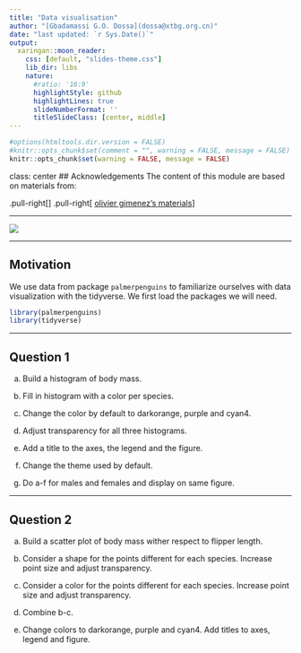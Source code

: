 ```yaml
---
title: "Data visualisation"
author: "[Gbadamassi G.O. Dossa](dossa@xtbg.org.cn)"
date: "last updated: `r Sys.Date()`"
output:
  xaringan::moon_reader:
    css: [default, "slides-theme.css"]
    lib_dir: libs
    nature:
      #ratio: '16:9'
      highlightStyle: github
      highlightLines: true
      slideNumberFormat: ''
      titleSlideClass: [center, middle]
---
```


```r
#options(htmltools.dir.version = FALSE)
#knitr::opts_chunk$set(comment = "", warning = FALSE, message = FALSE)
knitr::opts_chunk$set(warning = FALSE, message = FALSE)
```

class: center
## Acknowledgements
The content of this module are based on materials from:

.pull-right[
]
.pull-right[
[olivier gimenez's materials](https://oliviergimenez.github.io/)
]

---

![](lter_penguins.png)

---

## Motivation

We use data from package `palmerpenguins` to familiarize ourselves with data visualization with the tidyverse. We first load the packages we will need. 
```r
library(palmerpenguins)
library(tidyverse)
```

---

## Question 1

a. Build a histogram of body mass.   

b. Fill in histogram with a color per species.      

c. Change the color by default to darkorange, purple and cyan4.    

d. Adjust transparency for all three histograms.     

e. Add a title to the axes, the legend and the figure.    

f. Change the theme used by default.    

g. Do a-f for males and females and display on same figure.    



---


## Question 2

a. Build a scatter plot of body mass wither respect to flipper length.      

b. Consider a shape for the points different for each species. Increase point size and adjust transparency. 

c. Consider a color for the points different for each species. Increase point size and adjust transparency.   

d. Combine b-c.    

e. Change colors to darkorange, purple and cyan4. Add titles to axes, legend and figure.     


